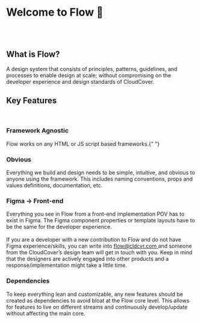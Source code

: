 
<Meta title="Foundation/Introduction/About"></Meta>

# Welcome to Flow 🎉

<br />
<br />

## What is Flow?

<f-divider></f-divider>

A design system that consists of principles, patterns, guidelines, and processes to enable design at scale; without compromising on the developer experience and design standards of CloudCover.

## Key Features

<br />

### Framework Agnostic

<f-divider></f-divider>

Flow works on any HTML or JS script based frameworks.{" "}

### Obvious

<f-divider></f-divider>

Everything we build and design needs to be simple, intuitive, and obvious to anyone using the framework. This includes naming conventions, props and values definitions, documentation, etc.

### Figma → Front-end

<f-divider></f-divider>

<p>
  Everything you see in Flow from a front-end implementation POV has to exist in
  Figma. The Figma component properties or template layouts have to be the same
  for the developer experience.
  <br />
  <br />
  If you are a developer with a new contribution to Flow and do not have Figma experience/skills,
  you can write into <a href="https://flow.cldcvr.com/" target="blank">
    flow@cldcvr.com
  </a> and someone from the CloudCover’s design team will get in touch with you.
  Keep in mind that the designers are actively engaged into other products and a
  response/implementation might take a little time.
</p>

### Dependencies

<f-divider></f-divider>

<p>
  To keep everything lean and customizable, any new features should be created
  as dependencies to avoid bloat at the Flow core level. This allows for
  features to live on different streams and continuously develop/update without
  affecting the main core.
</p>

